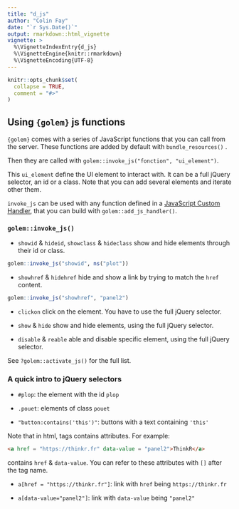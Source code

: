 ```yaml
---
title: "d_js"
author: "Colin Fay"
date: "`r Sys.Date()`"
output: rmarkdown::html_vignette
vignette: >
  %\VignetteIndexEntry{d_js}
  %\VignetteEngine{knitr::rmarkdown}
  %\VignetteEncoding{UTF-8}
---
```


<script type="text/javascript">
$(document).ready(function () {
  window.initializeCodeFolding("show" === "show");
});
</script>

```r
knitr::opts_chunk$set(
  collapse = TRUE,
  comment = "#>"
)
```

## Using `{golem}` js functions

`{golem}` comes with a series of JavaScript functions that you can call from the server. These functions are added by default with `bundle_resources()` .

Then they are called with `golem::invoke_js("fonction", "ui_element")`.

This `ui_element` define the UI element to interact with. It can be a full jQuery selector, an id or a class. Note that you can add several elements and iterate other them.

`invoke_js` can be used with any function defined in a [JavaScript Custom Handler](https://shiny.rstudio.com/articles/communicating-with-js.html#from-r-to-javascript), that you can build with `golem::add_js_handler()`.

### `golem::invoke_js()`

+ `showid` & `hideid`, `showclass` & `hideclass` show and hide elements through their id or class.

```r
golem::invoke_js("showid", ns("plot"))
```

+ `showhref` & `hidehref` hide and show a link by trying to match the `href` content.

```r
golem::invoke_js("showhref", "panel2")
```

+ `clickon` click on the element. You have to use the full jQuery selector.

+ `show` & `hide` show and hide elements, using the full jQuery selector.

+ `disable` & `reable` able and disable specific element, using the full jQuery selector.

See `?golem::activate_js()` for the full list.

### A quick intro to jQuery selectors

+ `#plop`: the element with the id `plop`

+ `.pouet`: elements of class `pouet`

+ `"button:contains('this')"`: buttons with a text containing `'this'`

Note that in html, tags contains attributes. For example:

``` html
<a href = "https://thinkr.fr" data-value = "panel2">ThinkR</a>
```

contains `href` & `data-value`. You can refer to these attributes with `[]` after the tag name.

+ `a[href = "https://thinkr.fr"]`: link with `href` being `https://thinkr.fr`

+ `a[data-value="panel2"]`: link with  `data-value` being `"panel2"`
